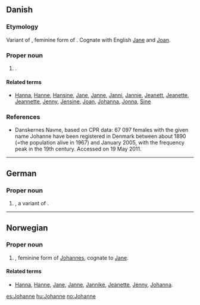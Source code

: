 ==Danish==

===Etymology===
Variant of {{term|Johanna|lang=da}}, feminine form of {{term|Johannes|lang=da}}. Cognate with English [[Jane]] and [[Joan]].

===Proper noun===
{{head|da|proper noun}}

# {{given name|female|lang=da}}.

====Related terms====
* [[Hanna]], [[Hanne]], [[Hansine]], [[Jane]], [[Janne]], [[Janni]], [[Jannie]], [[Jeanett]], [[Jeanette]], [[Jeannette]], [[Jenny]], [[Jensine]], [[Joan]], [[Johanna]], [[Jonna]], [[Sine]]

===References===
* [http://www.danskernesnavne.navneforskning.ku.dk/ ] Danskernes Navne, based on CPR data: 67 097 females with the given name Johanne have been registered in Denmark between about 1890 (=the population alive in 1967) and January 2005, with the frequency peak in the 19th century. Accessed on 19 May 2011.

----

==German==

===Proper noun===
{{head|de|proper noun}}

# {{given name|female|lang=de}}, a variant of {{term|Johanna|lang=de}}.

----

==Norwegian==

===Proper noun===
{{head|no|proper noun}}

# {{given name|female|lang=no}}, feminine form of [[Johannes]], cognate to [[Jane]].

====Related terms====
* [[Hanna]], [[Hanne]], [[Jane]], [[Janne]], [[Jannike]], [[Jeanette]], [[Jenny]], [[Johanna]].

[[es:Johanne]]
[[hu:Johanne]]
[[no:Johanne]]